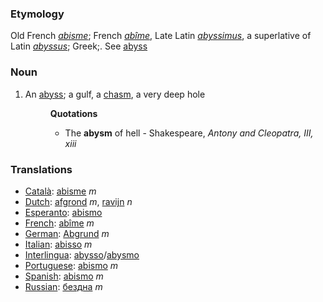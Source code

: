 ===Etymology===
Old French ''[[abisme]]''; French ''[[abîme]]'', Late Latin ''[[abyssimus]]'', a superlative of Latin ''[[abyssus]]''; Greek;. See [[abyss]]
===Noun===
#An [[abyss]]; a gulf, a [[chasm]], a very deep hole
#:'''Quotations'''
#:*The '''abysm''' of hell - Shakespeare, ''Antony and Cleopatra, III, xiii''
===Translations===
*[[Català]]: [[abisme]] ''m''
*[[Dutch]]: [[afgrond]] ''m'', [[ravijn]] ''n''
*[[Esperanto]]: [[abismo]]
*[[French]]: [[abîme]] ''m''
*[[German]]: [[Abgrund]] ''m''
*[[Italian]]: [[abisso]] ''m''
*[[Interlingua]]: [[abysso]]/[[abysmo]]
*[[Portuguese]]: [[abismo]] ''m''
*[[Spanish]]: [[abismo]] ''m''
*[[Russian]]: [[бездна]] ''m''